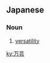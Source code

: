 ==Japanese==
{{ja-kanjitab|ばん|げい|yomi=on}}

===Noun===
{{ja-noun|ばんげい}}

# [[versatility]]

[[ky:万芸]]